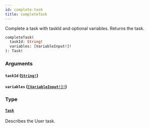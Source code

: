 ```yaml
---
id: complete-task
title: completeTask
---
```


Complete a task with taskId and optional variables. Returns the task.

```graphql
completeTask(
  taskId: String!
  variables: [VariableInput!]!
): Task!

```

### Arguments

#### `taskId` ([`String!`](/docs/reference/tasklist-api/scalars/string))

#### `variables` ([`[VariableInput!]!`](/docs/reference/tasklist-api/inputs/variable-input))

### Type

#### [`Task`](/docs/reference/tasklist-api/objects/task)

Describes the User task.
